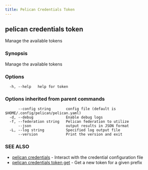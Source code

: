 ```yaml
---
title: Pelican Credentials Token
---
```


## pelican credentials token

Manage the available tokens

### Synopsis

Manage the available tokens

### Options

```
  -h, --help   help for token
```

### Options inherited from parent commands

```
      --config string       config file (default is $HOME/.config/pelican/pelican.yaml)
  -d, --debug               Enable debug logs
  -f, --federation string   Pelican federation to utilize
      --json                output results in JSON format
  -L, --log string          Specified log output file
      --version             Print the version and exit
```

### SEE ALSO

* [pelican credentials](/commands-reference/pelican/credentials/)	 - Interact with the credential configuration file
* [pelican credentials token get](/commands-reference/pelican/credentials/token/get/)	 - Get a new token for a given prefix
